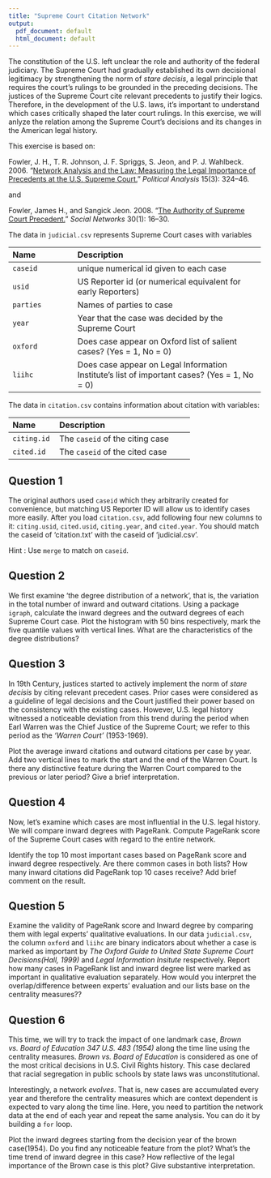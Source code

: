 ```yaml
---
title: "Supreme Court Citation Network"
output:
  pdf_document: default
  html_document: default
---
```


The constitution of the U.S. left unclear the role and authority of the federal judiciary. The Supreme Court had gradually established its own decisional legitimacy by strengthening the norm of *stare decisis*, a legal principle that requires the court's rulings to be grounded in the preceding decisions. The justices of the Supreme Court cite relevant precedents to justify their logics. Therefore, in the development of the U.S. laws, it's important to understand which cases critically shaped the later court rulings. In this exercise, we will anlyze the relation among the Supreme Court's decisions and its changes in the American legal history.  

This exercise is based on:

Fowler, J. H., T. R. Johnson, J. F. Spriggs, S. Jeon, and P. J. Wahlbeck. 2006. “[Network Analysis and the Law: Measuring the Legal Importance of Precedents at the U.S. Supreme Court.](http://dx.doi.org/10.1093/pan/mpm011)” *Political Analysis* 15(3): 324–46.

and 

Fowler, James H., and Sangick Jeon. 2008. “[The Authority of Supreme Court Precedent.](http://dx.doi.org/10.1016/j.socnet.2007.05.001)” *Social Networks* 30(1): 16–30.

The data in `judicial.csv` represents Supreme Court cases with variables 

--------------------------------------------------------------------------------
 Name                 Description
 -------------------- ----------------------------------------------------------
 `caseid`	            unique numerical id given to each case
 
 `usid`               US Reporter id (or numerical equivalent for early Reporters)
 
 `parties`           	Names of parties to case
 
 `year`               Year that the case was decided by the Supreme Court
 
 `oxford`            	Does case appear on Oxford list of salient cases? (Yes = 1, No = 0)
 
 `liihc`	            Does case appear on Legal Information Institute's list of important 
                      cases? (Yes = 1, No = 0)
--------------------------------------------------------------------------------

The data in `citation.csv` contains information about citation with variables:

--------------------------------------------------------------------------------
 Name                 Description
 -------------------- ----------------------------------------------------------
 `citing.id`	        The `caseid` of the citing case
 
 `cited.id`           The `caseid` of the cited case
--------------------------------------------------------------------------------

## Question 1

The original authors used `caseid` which they arbitrarily created for convenience, but matching US Reporter ID will allow us to identify cases more easily. After you load `citation.csv`, add following four new columns to it: `citing.usid`, `cited.usid`, `citing.year`, and `cited.year`. You should match the caseid of 'citation.txt' with the caseid of 'judicial.csv'.  

Hint : Use `merge` to match on `caseid`.

## Question 2

We first examine 'the degree distribution of a network', that is, the variation in the total number of inward and outward citations. Using a package `igraph`, calculate the inward degrees and the outward degrees of each Supreme Court case. Plot the histogram with 50 bins respectively, mark the five quantile values with vertical lines. What are the characteristics of the degree distributions? 

## Question 3

In 19th Century, justices started to actively implement the norm of *stare decisis* by citing relevant precedent cases. Prior cases were considered as a guideline of legal decisions and the Court justified their power based on the consistency with the existing cases. However, U.S. legal history witnessed a noticeable deviation from this trend during the period when Earl Warren was the Chief Justice of the Supreme Court; we refer to this period as the *'Warren Court'* (1953-1969). 

Plot the average inward citations and outward citations per case by year. Add two vertical lines to mark the start and the end of the Warren Court. Is there any distinctive feature during the Warren Court compared to the previous or later period? Give a brief interpretation.

## Question 4

Now, let's examine which cases are most influential in the U.S. legal history. We will compare inward degrees with PageRank. Compute PageRank score of the Supreme Court cases with regard to the entire network. 

Identify the top 10 most important cases based on PageRank score and inward degree respectively. Are there common cases in both lists? How many inward citations did PageRank top 10 cases receive? Add brief comment on the result.

## Question 5

Examine the validity of PageRank score and Inward degree by comparing them with legal experts' qualitative evaluations. In our data `judicial.csv`, the column `oxford` and `liihc` are binary indicators about whether a case is marked as important by *The Oxford Guide to United State Supreme Court Decisions(Hall, 1999)* and *Legal Information Insitute* respectively. Report how many cases in PageRank list and inward degree list were marked as important in qualitative evaluation separately. How would you interpret the overlap/difference between experts' evaluation and our lists base on the centrality measures??

## Question 6

This time, we will try to track the impact of one landmark case, *Brown vs. Board of Education 347 U.S. 483 (1954)* along the time line using the centrality measures. *Brown vs. Board of Education* is considered as one of the most critical decisions in U.S. Civil Rights history. This case declared that racial segregation in public schools by state laws was unconstitutional. 

Interestingly, a network *evolves*. That is, new cases are accumulated every year and therefore the centrality measures which are context dependent is expected to vary along the time line. Here, you need to partition the network data at the end of each year and repeat the same analysis. You can do it by building a `for` loop.

Plot the inward degrees starting from the decision year of the brown case(1954). Do you find any noticeable feature from the plot? What's the time trend of inward degree in this case? How reflective of the legal importance of the Brown case is this plot? Give substantive interpretation.  

